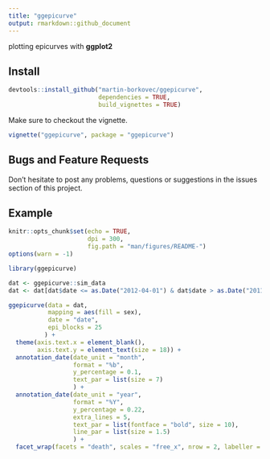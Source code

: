 ```yaml
---
title: "ggepicurve"
output: rmarkdown::github_document
---
```


plotting epicurves with **ggplot2**

## Install 
```r
devtools::install_github("martin-borkovec/ggepicurve", 
                         dependencies = TRUE,
                         build_vignettes = TRUE)
```

Make sure to checkout the vignette.
```r
vignette("ggepicurve", package = "ggepicurve")
```

## Bugs and Feature Requests

Don't hesitate to post any problems, questions or suggestions in the issues section of this project. 


## Example
```r
knitr::opts_chunk$set(echo = TRUE,
                      dpi = 300,
                      fig.path = "man/figures/README-")
options(warn = -1)
```




```r
library(ggepicurve)

dat <- ggepicurve::sim_data
dat <- dat[dat$date <= as.Date("2012-04-01") & dat$date > as.Date("2011-10-01"),]

ggepicurve(data = dat,
           mapping = aes(fill = sex),
           date = "date", 
           epi_blocks = 25
          ) +
  theme(axis.text.x = element_blank(),
        axis.text.y = element_text(size = 18)) +
  annotation_date(date_unit = "month",
                  format = "%b",
                  y_percentage = 0.1,
                  text_par = list(size = 7)
                  ) +
  annotation_date(date_unit = "year",
                  format = "%Y",
                  y_percentage = 0.22,
                  extra_lines = 5,
                  text_par = list(fontface = "bold", size = 10),
                  line_par = list(size = 1.5)
                  ) +
  facet_wrap(facets = "death", scales = "free_x", nrow = 2, labeller = label_both)
```


